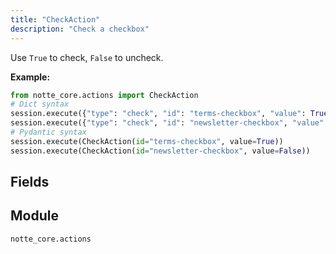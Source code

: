 ```yaml
---
title: "CheckAction"
description: "Check a checkbox"
---
```


Use `True` to check, `False` to uncheck.

**Example:**
```python
from notte_core.actions import CheckAction
# Dict syntax
session.execute({"type": "check", "id": "terms-checkbox", "value": True})
session.execute({"type": "check", "id": "newsletter-checkbox", "value": False})
# Pydantic syntax
session.execute(CheckAction(id="terms-checkbox", value=True))
session.execute(CheckAction(id="newsletter-checkbox", value=False))
```

## Fields

<ParamField path="type" type="Literal['check']" default="check">
</ParamField>

<ParamField path="category" type="str" default="Interaction Actions">
</ParamField>

<ParamField path="description" type="str" default="Check a checkbox. Use `True` to check, `False` to uncheck">
</ParamField>

<ParamField path="id" type="str" required>
</ParamField>

<ParamField path="selector" type="UnionType[NodeSelectors, None]">
</ParamField>

<ParamField path="press_enter" type="UnionType[bool, None]">
</ParamField>

<ParamField path="text_label" type="UnionType[str, None]">
</ParamField>

<ParamField path="param" type="UnionType[ActionParameter, None]" default="name=&#x27;value&#x27; type=&#x27;bool&#x27; default=None values=[]">
</ParamField>

<ParamField path="value" type="bool" required>
</ParamField>


## Module

`notte_core.actions`
